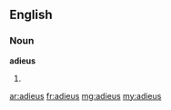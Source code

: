 ==English==
===Noun===
'''adieus'''
#{{plural of|[[adieu]]}}

[[ar:adieus]]
[[fr:adieus]]
[[mg:adieus]]
[[my:adieus]]
